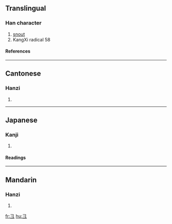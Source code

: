 {{see|彑}}

==Translingual==
{{Han stroke|[[Image:彐-order.gif]]}}
===Han character===
{{Han char|rn=58|rad=彐|as=00|sn=3|four=|canj=弓一一 (NMM), 尸一 (SM), X尸一 (XSM)}}
# [[snout]]
# KangXi radical 58
====References====
{{Han ref|kx=0362.040|dkj=09908|dj=0680.110|hdz=20960.090|uh=5F50|ud=24400}}
----

==Cantonese==
===Hanzi===
{{yue-hanzi|jyut=|y=gai3}}
# {{defn|Cantonese}}
----
==Japanese==
===Kanji===
{{ja-kanji|grade=|rs=彐00}}
# {{defn|Japanese}} 
====Readings====
{{ja-readings|on=[[けい]] (kei)|kun=[[けいがしら]] (keigashira)}}
----
==Mandarin==
===Hanzi===
{{cmn-hanzi|pin=[[jì]] ([[ji4]])|wg=chi<sup>4</sup>}}
# {{defn|Mandarin}}

[[fr:彐]]
[[hu:彐]]